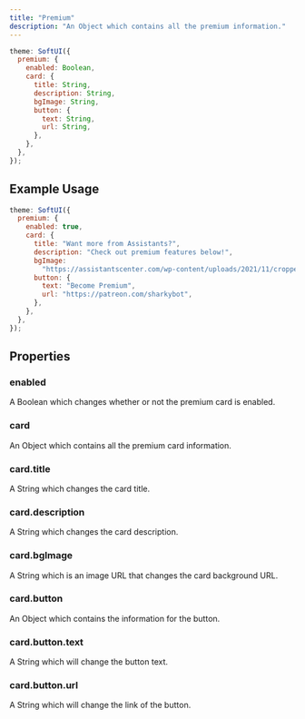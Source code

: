 ```yaml
---
title: "Premium"
description: "An Object which contains all the premium information."
---
```


```js
theme: SoftUI({
  premium: {
    enabled: Boolean,
    card: {
      title: String,
      description: String,
      bgImage: String,
      button: {
        text: String,
        url: String,
      },
    },
  },
});
```

## Example Usage

```js
theme: SoftUI({
  premium: {
    enabled: true,
    card: {
      title: "Want more from Assistants?",
      description: "Check out premium features below!",
      bgImage:
        "https://assistantscenter.com/wp-content/uploads/2021/11/cropped-cropped-logov6.png",
      button: {
        text: "Become Premium",
        url: "https://patreon.com/sharkybot",
      },
    },
  },
});
```

## Properties

### enabled

A Boolean which changes whether or not the premium card is enabled.

### card

An Object which contains all the premium card information.

### card.title

A String which changes the card title.

### card.description

A String which changes the card description.

### card.bgImage

A String which is an image URL that changes the card background URL.

### card.button

An Object which contains the information for the button.

### card.button.text

A String which will change the button text.

### card.button.url

A String which will change the link of the button.
